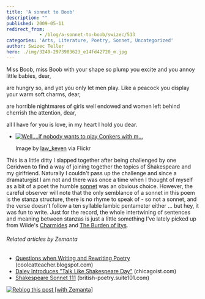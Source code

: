 ```yaml
---
title: 'A sonnet to Boob'
description: ""
published: 2009-05-11
redirect_from: 
            - /blog/a-sonnet-to-boob/swizec/513
categories: 'Arts, Literature, Poetry, Sonnet, Uncategorized'
author: Swizec Teller
hero: ./img/3249-2973983623_e14fd42720_m.jpg
---
```

Miss Boob, miss Boob with your shape so plump you excite and you annoy little babies, dear,

are hungry so, and yet you only let men play. Like a peacock you display your warm soft charms, dear,

are horrible nightmares of girls well endowed and women left behind cherrish the attention, dear,

all I have for you is love, in my heart I hold you dear.

- [![Well....if nobody wants to play Conkers with m...](./img/3249-2973983623_e14fd42720_m.jpg "Well....if nobody wants to play Conkers with m...")](http://www.flickr.com/photos/66164549@N00/2973983623/)

  Image by [law_keven](http://www.flickr.com/photos/66164549@N00/2973983623/) via Flickr

This is a little ditty I slapped together after being challenged by one Ceridwen to find a way of joining together the topics of Shakespeare and my girlfriend. Naturally I couldn't pass up the challenge and since a dramaturgist I am not and there was once a time when I thought of myself as a bit of a poet the humble [sonnet](http://en.wikipedia.org/wiki/Sonnet "Sonnet") was an obvious choice. However, the careful observer will note that the only semblance of a sonnet in this poem is the stanza structure, there is no rhyme to speak of - so not a sonnet, and the verse doesn't follow a ten syllable lambic pentameter either ... but hey, it was fun to write. Just for the record, the whole intertwining of sentences and meaning between stanzas is just a little something I've lately picked up from Wilde's [Charmides](http://en.wikisource.org/wiki/Charmides_(Wilde)) and [The Burden of Itys](http://en.wikisource.org/wiki/The_Burden_of_Itys).

###### Related articles by Zemanta

- [Questions when Writing and Rewriting Poetry](http://coolcatteacher.blogspot.com/2009/05/questions-when-writing-and-rewriting.html) (coolcatteacher.blogspot.com)
- [Daley Introduces "Talk Like Shakespeare Day"](http://chicagoist.com/2009/04/20/talk_like_shakespeare_day_introduce.php) (chicagoist.com)
- [Shakespeare Sonnet 111](http://british-poetry.suite101.com/article.cfm/shakespeare_sonnet_111) (british-poetry.suite101.com)

[![Reblog this post \[with Zemanta\]](http://img.zemanta.com/reblog_e.png?x-id=5181da31-1589-4f0a-beb7-c9eaed8e6258)](http://reblog.zemanta.com/zemified/5181da31-1589-4f0a-beb7-c9eaed8e6258/ "Reblog this post \[with Zemanta]")